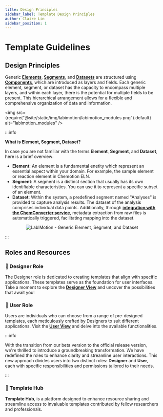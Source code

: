 ```yaml
---
title: Design Principles
sidebar_label: Template Design Principles
author: Claire Lin
sidebar_position: 1
---
```



# Template Guidelines

## Design Principles

<SubTitle text="Generic Elements, Segments, and Datasets are organized by layers and fields." />

Generic **[Elements](./guides/designer/elements/)**, **[Segments](./guides/designer/segments/)**, and **[Datasets](./guides/designer/datasets/)** are structured using **[Components](./guides/designer/components/)**, which are introduced as layers and fields. Each generic element, segment, or dataset has the capacity to encompass multiple layers, and within each layer, there is the potential for multiple fields to be present. This hierarchical arrangement allows for a flexible and comprehensive organization of data and information.

<img
  src={require("@site/static/img/labimotion/labimotion_modules.png").default}
  alt="labimotion_modules"
/>
<FigCaption text="Generic Elements, Segments, and Datasets are structured using Components" />

:::info

**What is Element, Segment, Dataset?**

In case you are not familiar with the terms **Element**, **Segment**, and **Dataset**, here is a brief overview:

- **Element**: An element is a fundamental enetity which represent an essential aspect within your domain. For example, the sample element or reaction element in Chemotion ELN.
- **Segment**: A segment is a distinct section that usually has its own identifiable characteristics. You can use it to represent a specific subset of an element.
- **Dataset**: Within the system, a predefined segment named "Analyses" is provided to capture analysis results. The dataset of the analysis comprises individual data points. Additionally, through **[integration with the ChemConverter service](./guides/user/datasets/converter-metadata)**, metadata extraction from raw files is automatically triggered, facilitating mapping into the dataset.

<p align="center">
  <img src={designBase} alt="LabIMotion - Generic Element, Segment, and Dataset" />
  <FigCaption text="Generic Element, Segment, and Dataset" />
</p>

:::

## Roles and Resources

### 🎨 Designer Role

The Designer role is dedicated to creating templates that align with specific applications. These templates serve as the foundation for user interfaces. Take a moment to explore the **[Designer View](./guides/designer)** and uncover the possibilities that await you!

### 🔬 User Role

Users are individuals who can choose from a range of pre-designed templates, each meticulously crafted by Designers to suit different applications. Visit the **[User View](./guides/user)** and delve into the available functionalities.

:::info

With the transition from our beta version to the official release version, we're thrilled to introduce a groundbreaking transformation. We have redefined the roles to enhance clarity and streamline user interactions. This new approach divides users into two distinct roles: **Designer** and **User**, each with specific responsibilities and permissions tailored to their needs.

:::

### 📖 Template Hub

**Template Hub**, is a platform designed to enhance resource sharing and streamline access to invaluable templates contributed by fellow researchers and professionals.
